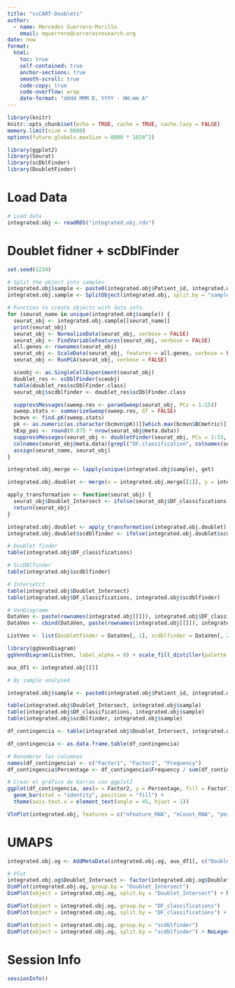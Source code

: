 ```yaml
---
title: "scCART-Doublets"
author:
  - name: Mercedes Guerrero-Murillo
    email: mguerrero@carrerasresearch.org
date: now
format: 
  html:
    toc: true
    self-contained: true
    anchor-sections: true
    smooth-scroll: true
    code-copy: true
    code-overflow: wrap
    date-format: "dddd MMM D, YYYY - HH:mm A"
---
```


```r
library(knitr)
knitr::opts_chunk$set(echo = TRUE, cache = TRUE, cache.lazy = FALSE)
memory.limit(size = 6000)
options(future.globals.maxSize = 8000 * 1024^2)
```

```r
library(ggplot2)
library(Seurat)
library(scDblFinder)
library(DoubletFinder)
```

# Load Data

```r
# Load data
integrated.obj <- readRDS("integrated.obj.rds")
```

# Doublet fidner + scDblFinder

```r
set.seed(1234)

# Split the object into samples
integrated.obj$sample <- paste0(integrated.obj$Patient_id, integrated.obj$Condition)
integrated.obj.sample <- SplitObject(integrated.obj, split.by = "sample")

# Function to create objects with data info.
for (seurat_name in unique(integrated.obj$sample)) {
  seurat_obj <- integrated.obj.sample[[seurat_name]]
  print(seurat_obj)
  seurat_obj <- NormalizeData(seurat_obj, verbose = FALSE)
  seurat_obj <- FindVariableFeatures(seurat_obj, verbose = FALSE)
  all.genes <- rownames(seurat_obj)
  seurat_obj <- ScaleData(seurat_obj, features = all.genes, verbose = FALSE)
  seurat_obj <- RunPCA(seurat_obj, verbose = FALSE)

  sceobj <- as.SingleCellExperiment(seurat_obj)
  doublet_res <- scDblFinder(sceobj)
  table(doublet_res$scDblFinder.class)
  seurat_obj$scdblfinder <- doublet_res$scDblFinder.class

  suppressMessages(sweep.res <- paramSweep(seurat_obj, PCs = 1:15))
  sweep.stats <- summarizeSweep(sweep.res, GT = FALSE)
  bcmvn <- find.pK(sweep.stats)
  pk <- as.numeric(as.character(bcmvn$pK))[[which.max(bcmvn$BCmetric)]]
  nExp_poi <- round(0.075 * nrow(seurat_obj@meta.data))
  suppressMessages(seurat_obj <- doubletFinder(seurat_obj, PCs = 1:15, pN = 0.25, pK = pk, nExp = nExp_poi, reuse.pANN = FALSE, sct = FALSE))
  colnames(seurat_obj@meta.data)[grepl("DF.classification", colnames(seurat_obj@meta.data))] <- "DF_classifications"
  assign(seurat_name, seurat_obj)
}

integrated.obj.merge <- lapply(unique(integrated.obj$sample), get)

integrated.obj.doublet <- merge(x = integrated.obj.merge[[1]], y = integrated.obj.merge[2:length(integrated.obj.merge)])

apply_transformation <- function(seurat_obj) {
  seurat_obj$Doublet_Intersect <- ifelse(seurat_obj$DF_classifications == "Doublet" & seurat_obj$scdblfinder == "doublet", "Doublet", "Singlet")
  return(seurat_obj)
}

integrated.obj.doublet <- apply_transformation(integrated.obj.doublet)
integrated.obj.doublet$scdblfinder <- ifelse(integrated.obj.doublet$scdblfinder == "doublet", "Doublet", "Singlet")
```

```r
# Doublet finder
table(integrated.obj$DF_classifications)

# SccDBlfinder
table(integrated.obj$scdblfinder)

# Intersetct
table(integrated.obj$Doublet_Intersect)
table(integrated.obj$DF_classifications, integrated.obj$scdblfinder)

# VenDiagramm
DataVen <- paste(rownames(integrated.obj[[]]), integrated.obj$DF_classifications, sep = "-")
DataVen <- cbind(DataVen, paste(rownames(integrated.obj[[]]), integrated.obj$scdblfinder, sep = "-"))

ListVen <- list(DoubletFinder = DataVen[, 1], scdblfinder = DataVen[, 2])

library(ggVennDiagram)
ggVennDiagram(ListVen, label_alpha = 0) + scale_fill_distiller(palette = "RdBu")

aux_df1 <- integrated.obj[[]]

# By sample analysed

integrated.obj$sample <- paste0(integrated.obj$Patient_id, integrated.obj$Condition)

table(integrated.obj$Doublet_Intersect, integrated.obj$sample)
table(integrated.obj$DF_classifications, integrated.obj$sample)
table(integrated.obj$scdblfinder, integrated.obj$sample)

df_contingencia <- table(integrated.obj$Doublet_Intersect, integrated.obj$sample)

df_contingencia <- as.data.frame.table(df_contingencia)

# Renombrar las columnas
names(df_contingencia) <- c("Factor1", "Factor2", "Frequency")
df_contingencia$Percentage <- df_contingencia$Frequency / sum(df_contingencia$Frequency) * 100

# Crear el gráfico de barras con ggplot2
ggplot(df_contingencia, aes(x = Factor2, y = Percentage, fill = Factor1)) +
  geom_bar(stat = "identity", position = "fill") +
  theme(axis.text.x = element_text(angle = 45, hjust = 1))

VlnPlot(integrated.obj, features = c("nFeature_RNA", "nCount_RNA", "percent.ribo", "percent.mito"), ncol = 2, group.by = "Doublet_Intersect")
```

# UMAPS

```r
integrated.obj.og <- AddMetaData(integrated.obj.og, aux_df1[, c("Doublet_Intersect", "DF_classifications", "scdblfinder")])

# Plot
integrated.obj.og$Doublet_Intersect <- factor(integrated.obj.og$Doublet_Intersect, levels = c("Singlet", "Doublet"))
DimPlot(integrated.obj.og, group.by = "Doublet_Intersect")
DimPlot(object = integrated.obj.og, split.by = "Doublet_Intersect") + NoLegend()

DimPlot(object = integrated.obj.og, group.by = "DF_classifications")
DimPlot(object = integrated.obj.og, split.by = "DF_classifications") + NoLegend()

DimPlot(object = integrated.obj.og, group.by = "scdblfinder")
DimPlot(object = integrated.obj.og, split.by = "scdblfinder") + NoLegend()
```

# Session Info

```r
sessionInfo()
```
